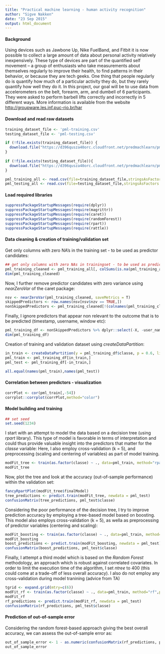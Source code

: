 ```yaml
---
title: "Practical machine learning - human activity recognition"
author: "Sigve Nakken"
date: "23 Sep 2015"
output: html_document
---
```

#### Background

Using devices such as Jawbone Up, Nike FuelBand, and Fitbit it is now possible to collect a large amount of data about personal activity relatively inexpensively. These type of devices are part of the quantified self movement – a group of enthusiasts who take measurements about themselves regularly to improve their health, to find patterns in their behavior, or because they are tech geeks. One thing that people regularly do is quantify how much of a particular activity they do, but they rarely quantify how well they do it. In this project, our goal will be to use data from accelerometers on the belt, forearm, arm, and dumbell of 6 participants. They were asked to perform barbell lifts correctly and incorrectly in 5 different ways. More information is available from the website [http://groupware.les.inf.puc-rio.br/har](http://groupware.les.inf.puc-rio.br/har)


#### Download and read raw datasets

```r


training_dataset_file <- 'pml-training.csv'
testing_dataset_file <- 'pml-testing.csv'

if (!file.exists(training_dataset_file)) {
  download.file("https://d396qusza40orc.cloudfront.net/predmachlearn/pml-training.csv", training_dataset_file, quiet=T,method="curl")
}
  
if (!file.exists(testing_dataset_file)){
  download.file("https://d396qusza40orc.cloudfront.net/predmachlearn/pml-testing.csv",testing_dataset_file,quiet=T,method="curl")
}

pml_training_all <- read.csv(file=training_dataset_file,stringsAsFactors = F,header=T,na.strings=c("",NA,"#DIV/0!"))
pml_testing_all <- read.csv(file=testing_dataset_file,stringsAsFactors = F,header=T,na.strings=c("",NA,"#DIV/0!"))

```

#### Load required libraries

```r
suppressPackageStartupMessages(require(dplyr))
suppressPackageStartupMessages(require(magrittr))
suppressPackageStartupMessages(require(caret))
suppressPackageStartupMessages(require(randomForest))
suppressPackageStartupMessages(require(rpart))
suppressPackageStartupMessages(require(rattle))

```


#### Data cleaning & creation of training/validation set

Get only columns with zero NA's in the training set - to be used as predictor candidates:
```r

## get only columns with zero NAs in trainingset - to be used as predictor candidates
pml_training_cleaned <- pml_training_all[, colSums(is.na(pml_training_all)) == 0]
dim(pml_training_cleaned)
```

Now, I further remove predictor candidates with zero variance using _nearZeroVar_ of the caret package:
```r
nsv <- nearZeroVar(pml_training_cleaned, saveMetrics = T)
skippedPredictors <- row.names(nsv[nsv$nzv == TRUE,])
nonSkippedPredictors <- pml_training_cleaned[!(colnames(pml_training_cleaned) %in% skippedPredictors)]
```


Finally, I ignore predictors that appear non relevant to the outcome that is to be predicted (timestamp, username, window etc):
```r
pml_training_df <- nonSkippedPredictors %>% dplyr::select(-X, -user_name, -raw_timestamp_part_1, -raw_timestamp_part_2, -cvtd_timestamp)
dim(pml_training_df)
```

Creation of training and validation dataset using _createDataPartition_:
```r
in_train <- createDataPartition(y = pml_training_df$classe, p = 0.6, list=F)
pml_train <- pml_training_df[in_train,]
pml_test <- pml_training_df[-in_train,]

all.equal(names(pml_train),names(pml_test))

```

#### Correlation between predictors - visualization

```r
corrPlot <- cor(pml_train[,-54])
corrplot::corrplot(corrPlot,method="color")
```

#### Model building and training

```r
## set seed
set.seed(1234)
```

I start with an attempt to model the data based on a decision tree (using _rpart_ library). This type of model is favorable in terms of interpretation and could thus provide valuable insight into the predictors that matter for the _classe_ variable:
Here, I also employ cross-validation (k = 5), and preprocessing (scaling and centering of variables) as part of model training.
```r
modFit_tree <- train(as.factor(classe) ~ ., data=pml_train, method="rpart",trControl = trainControl(method="cv", number=5), preProc=c("center", "scale"))
modFit_tree
```

Now, plot the tree and look at the accuracy (out-of-sample performance) within the validation set:
```r
fancyRpartPlot(modFit_tree$finalModel)
tree_predictions <- predict.train(modFit_tree, newdata = pml_test)
confusionMatrix(tree_predictions, pml_test$classe)
```


Considering the poor performance of the decision tree, I try to improve prediction accuracy by employing a tree-based model based on boosting. This model also employs cross-validation (k = 5), as wella as preprocessing of predictor variables (centering and scaling):
```r
modFit_boosting <- train(as.factor(classe) ~ ., data=pml_train, method="gbm",verbose =F, trControl = trainControl(method="cv", number=5), preProc=c("center", "scale"))
modFit_boosting
boost_predictions <- predict.train(modFit_boosting, newdata = pml_test)
confusionMatrix(boost_predictions, pml_test$classe)
```

Finally, I attempt a third model which is based on the _Random Forest_ methodology, an approach which is robust against correlated covariates. In order to limit the execution time of the algorithm, I set _ntree_ to 400 (this could come at a trade-off of less overall accuracy). I also do not employ any cross-validation during model tranining (advice from TA)
```r
tgrid <- expand.grid(mtry=c(6)) 
modFit_rf <- train(as.factor(classe) ~ ., data=pml_train, method="rf",prox=T, ntree=400, tuneGrid = tgrid, trControl = trainControl(method="none"), preProc=c("center", "scale"))
modFit_rf
rf_predictions <- predict.train(modFit_rf, newdata = pml_test)
confusionMatrix(rf_predictions, pml_test$classe)
```

#### Prediction of out-of-sample error
Considering the random forest-based approach giving the best overall accuracy, we can assess the  out-of-sample error as:
```r
out_of_sample_error <- 1 - as.numeric(confusionMatrix(rf_predictions, pml_test$classe)$overall[1])
out_of_sample_error
```

